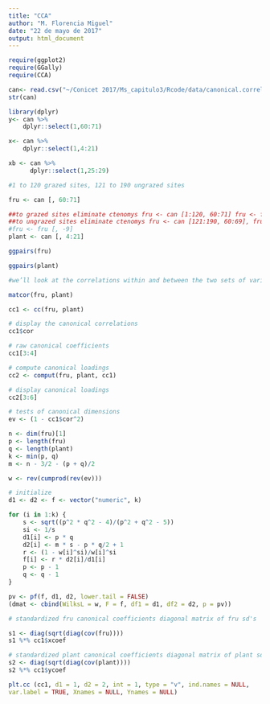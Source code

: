 ```yaml
---
title: "CCA"
author: "M. Florencia Miguel"
date: "22 de mayo de 2017"
output: html_document
---
```


```r

require(ggplot2)
require(GGally)
require(CCA)

```


```r

can<- read.csv("~/Conicet 2017/Ms_capitulo3/Rcode/data/canonical.correlations.csv",header=T,sep=",",dec=".",na.strings="NA")
str(can)

```

```r
library(dplyr)
y<- can %>% 
    dplyr::select(1,60:71) 

x<- can %>%  
    dplyr::select(1,4:21)

xb <- can %>%  
      dplyr::select(1,25:29)

```

```r
#1 to 120 grazed sites, 121 to 190 ungrazed sites

fru <- can [, 60:71]

##to grazed sites eliminate ctenomys fru <- can [1:120, 60:71] fru <- fru[,-10]
##to ungrazed sites eliminate ctenomys fru <- can [121:190, 60:69], fru <- fru[,-9]
#fru <- fru [, -9]
plant <- can [, 4:21]

```

```r

ggpairs(fru)

ggpairs(plant)


```

```r

#we’ll look at the correlations within and between the two sets of variables using the matcor function from the CCA package.

matcor(fru, plant)

```

```r

cc1 <- cc(fru, plant)

# display the canonical correlations
cc1$cor

# raw canonical coefficients
cc1[3:4]

# compute canonical loadings
cc2 <- comput(fru, plant, cc1)

# display canonical loadings
cc2[3:6]


```

```r

# tests of canonical dimensions
ev <- (1 - cc1$cor^2)

n <- dim(fru)[1]
p <- length(fru)
q <- length(plant)
k <- min(p, q)
m <- n - 3/2 - (p + q)/2

w <- rev(cumprod(rev(ev)))

# initialize
d1 <- d2 <- f <- vector("numeric", k)

for (i in 1:k) {
    s <- sqrt((p^2 * q^2 - 4)/(p^2 + q^2 - 5))
    si <- 1/s
    d1[i] <- p * q
    d2[i] <- m * s - p * q/2 + 1
    r <- (1 - w[i]^si)/w[i]^si
    f[i] <- r * d2[i]/d1[i]
    p <- p - 1
    q <- q - 1
}

pv <- pf(f, d1, d2, lower.tail = FALSE)
(dmat <- cbind(WilksL = w, F = f, df1 = d1, df2 = d2, p = pv))
```

```r
# standardized fru canonical coefficients diagonal matrix of fru sd's

s1 <- diag(sqrt(diag(cov(fru))))
s1 %*% cc1$xcoef

# standardized plant canonical coefficients diagonal matrix of plant sd's
s2 <- diag(sqrt(diag(cov(plant))))
s2 %*% cc1$ycoef

```

```r
plt.cc (cc1, d1 = 1, d2 = 2, int = 1, type = "v", ind.names = NULL,
var.label = TRUE, Xnames = NULL, Ynames = NULL)


```
